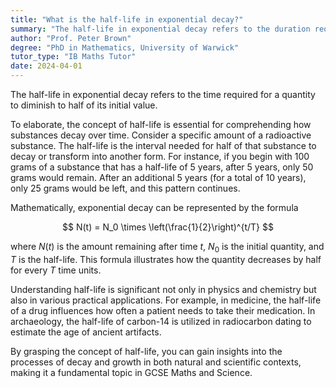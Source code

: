 ```yaml
---
title: "What is the half-life in exponential decay?"
summary: "The half-life in exponential decay refers to the duration required for a quantity to decrease to half of its original amount."
author: "Prof. Peter Brown"
degree: "PhD in Mathematics, University of Warwick"
tutor_type: "IB Maths Tutor"
date: 2024-04-01
---
```


The half-life in exponential decay refers to the time required for a quantity to diminish to half of its initial value.

To elaborate, the concept of half-life is essential for comprehending how substances decay over time. Consider a specific amount of a radioactive substance. The half-life is the interval needed for half of that substance to decay or transform into another form. For instance, if you begin with $100$ grams of a substance that has a half-life of $5$ years, after $5$ years, only $50$ grams would remain. After an additional $5$ years (for a total of $10$ years), only $25$ grams would be left, and this pattern continues.

Mathematically, exponential decay can be represented by the formula 

$$ 
N(t) = N_0 \times \left(\frac{1}{2}\right)^{t/T} 
$$ 

where $N(t)$ is the amount remaining after time $t$, $N_0$ is the initial quantity, and $T$ is the half-life. This formula illustrates how the quantity decreases by half for every $T$ time units.

Understanding half-life is significant not only in physics and chemistry but also in various practical applications. For example, in medicine, the half-life of a drug influences how often a patient needs to take their medication. In archaeology, the half-life of carbon-14 is utilized in radiocarbon dating to estimate the age of ancient artifacts.

By grasping the concept of half-life, you can gain insights into the processes of decay and growth in both natural and scientific contexts, making it a fundamental topic in GCSE Maths and Science.
    